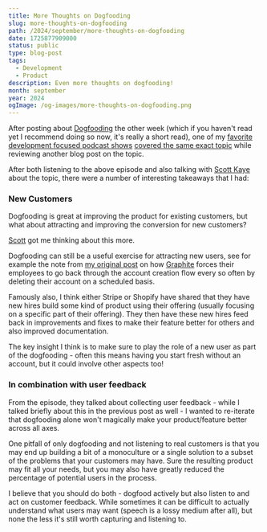 ```yaml
---
title: More Thoughts on Dogfooding
slug: more-thoughts-on-dogfooding
path: /2024/september/more-thoughts-on-dogfooding
date: 1725877909000
status: public
type: blog-post
tags:
  - Development
  - Product
description: Even more thoughts on dogfooding!
month: september
year: 2024
ogImage: /og-images/more-thoughts-on-dogfooding.png
---
```



After posting about [Dogfooding](/2024/august/dogfooding) the other week (which if you haven't read yet I recommend doing so now, it's really a short read), one of my [favorite development focused podcast shows](https://runtimerundown.com/) [covered the same exact topic](https://runtimerundown.com/episodes/dogfooding) while reviewing another blog post on the topic.

After both listening to the above episode and also talking with [Scott Kaye](https://scottykaye.com/) about the topic, there were a number of interesting takeaways that I had:

### New Customers

Dogfooding is great at improving the product for existing customers, but what about attracting and improving the conversion for new customers?

[Scott](https://scottykaye.com/) got me thinking about this more.

Dogfooding can still be a useful exercise for attracting new users, see for example the note from [my original post](/2024/august/dogfooding) on how [Graphite](https://graphite.dev) forces their employees to go back through the account creation flow every so often by deleting their account on a scheduled basis.

Famously also, I think either Stripe or Shopify have shared that they have new hires build some kind of product using their offering (usually focusing on a specific part of their offering). They then have these new hires feed back in improvements and fixes to make their feature better for others and also improved documentation.

The key insight I think is to make sure to play the role of a new user as part of the dogfooding - often this means having you start fresh without an account, but it could involve other aspects too!

### In combination with user feedback

From the episode, they talked about collecting user feedback - while I talked briefly about this in the previous post as well - I wanted to re-iterate that dogfooding alone won't magically make your product/feature better across all axes.

One pitfall of only dogfooding and not listening to real customers is that you may end up building a bit of a monoculture or a single solution to a subset of the problems that your customers may have. Sure the resulting product may fit all your needs, but you may also have greatly reduced the percentage of potential users in the process.

I believe that you should do both - dogfood actively but also listen to and act on customer feedback. While sometimes it can be difficult to actually understand what users may want (speech is a lossy medium after all), but none the less it's still worth capturing and listening to.


